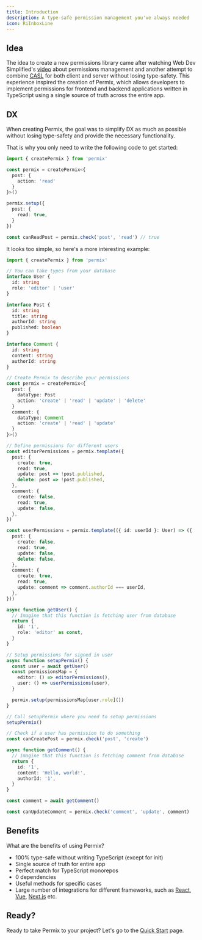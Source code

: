 ```yaml
---
title: Introduction
description: A type-safe permission management you've always needed
icon: RiInboxLine
---
```


## Idea

The idea to create a new permissions library came after watching Web Dev Simplified's [video](https://www.youtube.com/watch?v=5GG-VUvruzE) about permissions management and another attempt to combine [CASL](https://casl.js.org/) for both client and server without losing type-safety. This experience inspired the creation of Permix, which allows developers to implement permissions for frontend and backend applications written in TypeScript using a single source of truth across the entire app.

## DX

When creating Permix, the goal was to simplify DX as much as possible without losing type-safety and provide the necessary functionality.

That is why you only need to write the following code to get started:

```ts twoslash
import { createPermix } from 'permix'

const permix = createPermix<{
  post: {
    action: 'read'
  }
}>()

permix.setup({
  post: {
    read: true,
  }
})

const canReadPost = permix.check('post', 'read') // true
```

It looks too simple, so here's a more interesting example:

```ts twoslash
import { createPermix } from 'permix'

// You can take types from your database
interface User {
  id: string
  role: 'editor' | 'user'
}

interface Post {
  id: string
  title: string
  authorId: string
  published: boolean
}

interface Comment {
  id: string
  content: string
  authorId: string
}

// Create Permix to describe your permissions
const permix = createPermix<{
  post: {
    dataType: Post
    action: 'create' | 'read' | 'update' | 'delete'
  }
  comment: {
    dataType: Comment
    action: 'create' | 'read' | 'update'
  }
}>()

// Define permissions for different users
const editorPermissions = permix.template({
  post: {
    create: true,
    read: true,
    update: post => !post.published,
    delete: post => !post.published,
  },
  comment: {
    create: false,
    read: true,
    update: false,
  },
})

const userPermissions = permix.template(({ id: userId }: User) => ({
  post: {
    create: false,
    read: true,
    update: false,
    delete: false,
  },
  comment: {
    create: true,
    read: true,
    update: comment => comment.authorId === userId,
  },
}))

async function getUser() {
  // Imagine that this function is fetching user from database
  return {
    id: '1',
    role: 'editor' as const,
  }
}

// Setup permissions for signed in user
async function setupPermix() {
  const user = await getUser()
  const permissionsMap = {
    editor: () => editorPermissions(),
    user: () => userPermissions(user),
  }

  permix.setup(permissionsMap[user.role]())
}

// Call setupPermix where you need to setup permissions
setupPermix()

// Check if a user has permission to do something
const canCreatePost = permix.check('post', 'create')

async function getComment() {
  // Imagine that this function is fetching comment from database
  return {
    id: '1',
    content: 'Hello, world!',
    authorId: '1',
  }
}

const comment = await getComment()

const canUpdateComment = permix.check('comment', 'update', comment)
```

## Benefits

What are the benefits of using Permix?

- 100% type-safe without writing TypeScript (except for init)
- Single source of truth for entire app
- Perfect match for TypeScript monorepos
- 0 dependencies
- Useful methods for specific cases
- Large number of integrations for different frameworks, such as [React](/docs/integrations/react), [Vue](/docs/integrations/vue), [Next.js](/docs/integrations/next) etc.

## Ready?

Ready to take Permix to your project? Let's go to the [Quick Start](/docs/quick-start) page.
